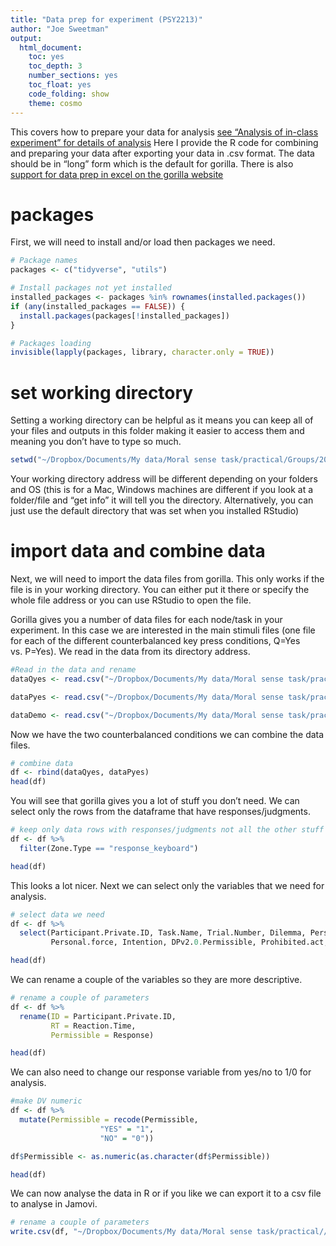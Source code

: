 ```yaml
---
title: "Data prep for experiment (PSY2213)"
author: "Joe Sweetman"
output:
  html_document:
    toc: yes
    toc_depth: 3
    number_sections: yes
    toc_float: yes
    code_folding: show
    theme: cosmo
---
```


This covers how to prepare your data for analysis [see "Analysis of in-class experiment" for details of analysis](https://joe-sweetman.github.io/PSY2213/Analysis-of-in-class-experiment.html)
Here I provide the R code for combining and preparing your data after exporting your data in .csv format. The data should be in "long" form which is the default for gorilla. There is also [support for data prep in excel on the gorilla website](https://support.gorilla.sc/support/publishing-and-open-science/data-analysis#filteryourdatausingexcel)

# packages
First, we will need to install and/or load then packages we need.

```r
# Package names
packages <- c("tidyverse", "utils")

# Install packages not yet installed
installed_packages <- packages %in% rownames(installed.packages())
if (any(installed_packages == FALSE)) {
  install.packages(packages[!installed_packages])
}

# Packages loading
invisible(lapply(packages, library, character.only = TRUE))
```

# set working directory

Setting a working directory can be helpful as it means you can keep all of your files and outputs in this folder making it easier to access them and meaning you don't have to type so much.

```r
setwd("~/Dropbox/Documents/My data/Moral sense task/practical/Groups/2024")
```

Your working directory address will be different depending on your folders and OS (this is for a Mac, Windows machines are different if you look at a folder/file and "get info" it will tell you the directory. Alternatively, you can just use the default directory that was set when you installed RStudio)

# import data and combine data
Next, we will need to import the data files from gorilla. This only works if the file is in your working directory. You can either put it there or specify the whole file address or you can use RStudio to open the file. 

Gorilla gives you a number of data files for each node/task in your experiment. In this case we are interested in the  main stimuli files (one file for each of the different counterbalanced key press conditions, Q=Yes vs. P=Yes). We read in the data from its directory address.  

```r
#Read in the data and rename
dataQyes <- read.csv("~/Dropbox/Documents/My data/Moral sense task/practical/Groups/2024/group 1/data_exp_165515-v2_task-etwl.csv", header=TRUE, na.strings="")

dataPyes <- read.csv("~/Dropbox/Documents/My data/Moral sense task/practical/Groups/2024/group 1/data_exp_165515-v2_task-lj2u.csv", header=TRUE, na.strings="")

dataDemo <- read.csv("~/Dropbox/Documents/My data/Moral sense task/practical/Groups/2024/group 1/data_exp_165515-v2_questionnaire-vivn.csv", header=TRUE, na.strings="")

```

Now we have the two counterbalanced conditions we can combine the data files.

```r
# combine data
df <- rbind(dataQyes, dataPyes)
head(df)
```

You will see that gorilla gives you a lot of stuff you don't need. We can select only the rows from the dataframe that have responses/judgments.
```r
# keep only data rows with responses/judgments not all the other stuff gorilla gives you
df <- df %>% 
  filter(Zone.Type == "response_keyboard")

head(df)
```

This looks a lot nicer. Next we can select only the variables that we need for analysis.

```r
# select data we need 
df <- df %>% 
  select(Participant.Private.ID, Task.Name, Trial.Number, Dilemma, Personal, DPv1.0.Permissible, 
         Personal.force, Intention, DPv2.0.Permissible, Prohibited.act, PDE, MG.Permissible, Reaction.Time, Response)

head(df)
```

We can rename a couple of the variables so they are more descriptive.

```r

# rename a couple of parameters
df <- df %>% 
  rename(ID = Participant.Private.ID,
         RT = Reaction.Time,
         Permissible = Response)

head(df)
```
We can also need to change our response variable from yes/no to 1/0 for analysis. 

```r

#make DV numeric
df <- df %>% 
  mutate(Permissible = recode(Permissible, 
                    "YES" = "1", 
                    "NO" = "0")) 

df$Permissible <- as.numeric(as.character(df$Permissible))

head(df)
```

We can now analyse the data in R or if you like we can export it to a csv file to analyse in Jamovi.

```r

# rename a couple of parameters
write.csv(df, "~/Dropbox/Documents/My data/Moral sense task/practical//Groups/2024/group 1/data.csv", row.names=FALSE)
```
